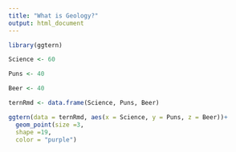 ```yaml
---
title: "What is Geology?"
output: html_document
---
```



```r

library(ggtern)

Science <- 60

Puns <- 40

Beer <- 40

ternRmd <- data.frame(Science, Puns, Beer)

ggtern(data = ternRmd, aes(x = Science, y = Puns, z = Beer))+ 
  geom_point(size =3,
  shape =19,
  color = "purple")

```